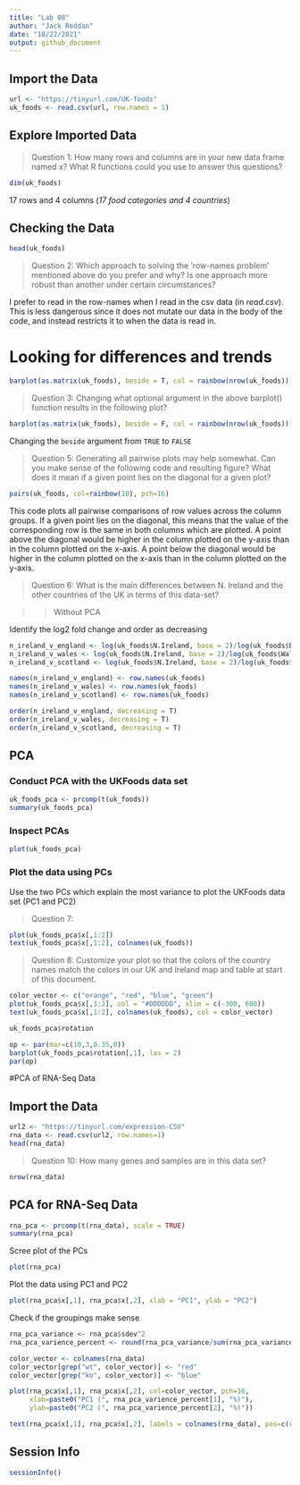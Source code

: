 ```yaml
---
title: "Lab 08"
author: "Jack Reddan"
date: "10/22/2021"
output: github_document
---
```


## Import the Data

```r
url <- "https://tinyurl.com/UK-foods"
uk_foods <- read.csv(url, row.names = 1)
```

## Explore Imported Data
>Question 1: How many rows and columns are in your new data frame named x? What R functions could you use to answer this questions?  

```r
dim(uk_foods)
```
  
17 rows and 4 columns (*17 food categories and 4 countries*)  

## Checking the Data

```r
head(uk_foods)
```

>Question 2: Which approach to solving the ‘row-names problem’ mentioned above do you prefer and why? Is one approach more robust than another under certain circumstances?  

I prefer to read in the row-names when I read in the csv data (in *read.csv*).
This is less dangerous since it does not mutate our data in the body of the 
code, and instead restricts it to when the data is read in.

# Looking for differences and trends

```r
barplot(as.matrix(uk_foods), beside = T, col = rainbow(nrow(uk_foods)))
```
  
>Question 3: Changing what optional argument in the above barplot() function results in the following plot?  

```r
barplot(as.matrix(uk_foods), beside = F, col = rainbow(nrow(uk_foods)))
```  
  
Changing the `beside` argument from `TRUE` to `FALSE`  

>Question 5: Generating all pairwise plots may help somewhat. Can you make sense of the following code and resulting figure? What does it mean if a given point lies on the diagonal for a given plot?  

```r
pairs(uk_foods, col=rainbow(10), pch=16)
```  

This code plots all pairwise comparisons of row values across the column groups.
If a given point lies on the diagonal, this means that the value of the
corresponding row is the same in both columns which are plotted. A point above
the diagonal would be higher in the column plotted on the y-axis than in the column plotted on the x-axis. A point below the diagonal would be higher in the 
column plotted on the x-axis than in the column plotted on the y-axis.  

>Question 6: What is the main differences between N. Ireland and the other countries of the UK in terms of this data-set?  

>>Without PCA  

Identify the log2 fold change and order as decreasing
```r
n_ireland_v_england <- log(uk_foods$N.Ireland, base = 2)/log(uk_foods$England, base = 2)
n_ireland_v_wales <- log(uk_foods$N.Ireland, base = 2)/log(uk_foods$Wales, base = 2)
n_ireland_v_scotland <- log(uk_foods$N.Ireland, base = 2)/log(uk_foods$Scotland, base = 2)

names(n_ireland_v_england) <- row.names(uk_foods)
names(n_ireland_v_wales) <- row.names(uk_foods)
names(n_ireland_v_scotland) <- row.names(uk_foods)

order(n_ireland_v_england, decreasing = T)
order(n_ireland_v_wales, decreasing = T)
order(n_ireland_v_scotland, decreasing = T)
```


## PCA

### Conduct PCA with the UKFoods data set
```r
uk_foods_pca <- prcomp(t(uk_foods))
summary(uk_foods_pca)
```

### Inspect PCAs 
```r
plot(uk_foods_pca)
```

### Plot the data using PCs  
  
Use the two PCs which explain the most variance to plot the UKFoods data set (PC1
and PC2)  

>Question 7: 
  
```r
plot(uk_foods_pca$x[,1:2])
text(uk_foods_pca$x[,1:2], colnames(uk_foods))
```
  
>Question 8: Customize your plot so that the colors of the country names match 
the colors in our UK and Ireland map and table at start of this document.

```r
color_vector <- c("orange", "red", "blue", "green")
plot(uk_foods_pca$x[,1:2], col = "#DDDDDD", xlim = c(-300, 600))
text(uk_foods_pca$x[,1:2], colnames(uk_foods), col = color_vector)
```

```r
uk_foods_pca$rotation
```

```r
op <- par(mar=c(10,3,0.35,0))
barplot(uk_foods_pca$rotation[,1], las = 2)
par(op)
```

#PCA of RNA-Seq Data

## Import the Data
```r
url2 <- "https://tinyurl.com/expression-CSV"
rna_data <- read.csv(url2, row.names=1)
head(rna_data)
```

>Question 10: How many genes and samples are in this data set?  

```r
nrow(rna_data)
```

## PCA for RNA-Seq Data
```r
rna_pca <- prcomp(t(rna_data), scale = TRUE)
summary(rna_pca)
```

Scree plot of the PCs
```r
plot(rna_pca)
```

Plot the data using PC1 and PC2
```r
plot(rna_pca$x[,1], rna_pca$x[,2], xlab = "PC1", ylab = "PC2")
```

Check if the groupings make sense
```r
rna_pca_variance <- rna_pca$sdev^2
rna_pca_varience_percent <- round(rna_pca_variance/sum(rna_pca_variance)*100, 1)

color_vector <- colnames(rna_data)
color_vector[grep("wt", color_vector)] <- "red"
color_vector[grep("ko", color_vector)] <- "blue"

plot(rna_pca$x[,1], rna_pca$x[,2], col=color_vector, pch=16,
     xlab=paste0("PC1 (", rna_pca_varience_percent[1], "%)"),
     ylab=paste0("PC2 (", rna_pca_varience_percent[2], "%)"))

text(rna_pca$x[,1], rna_pca$x[,2], labels = colnames(rna_data), pos=c(rep(4,5), rep(2,5)))
```
  
## Session Info  
```r
sessionInfo()
```
